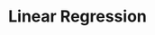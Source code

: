 ---
title: "Linear Regression"
excerpt: "Linear Regression using Least Square method and gradient descent"
---